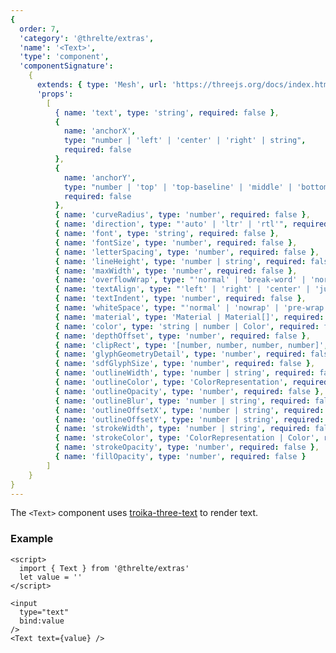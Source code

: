 ```yaml
---
{
  order: 7,
  'category': '@threlte/extras',
  'name': '<Text>',
  'type': 'component',
  'componentSignature':
    {
      extends: { type: 'Mesh', url: 'https://threejs.org/docs/index.html#api/en/objects/Mesh' },
      'props':
        [
          { name: 'text', type: 'string', required: false },
          {
            name: 'anchorX',
            type: "number | 'left' | 'center' | 'right' | string",
            required: false
          },
          {
            name: 'anchorY',
            type: "number | 'top' | 'top-baseline' | 'middle' | 'bottom-baseline' | 'bottom' | string",
            required: false
          },
          { name: 'curveRadius', type: 'number', required: false },
          { name: 'direction', type: "'auto' | 'ltr' | 'rtl'", required: false },
          { name: 'font', type: 'string', required: false },
          { name: 'fontSize', type: 'number', required: false },
          { name: 'letterSpacing', type: 'number', required: false },
          { name: 'lineHeight', type: 'number | string', required: false },
          { name: 'maxWidth', type: 'number', required: false },
          { name: 'overflowWrap', type: "'normal' | 'break-word' | 'normal'", required: false },
          { name: 'textAlign', type: "'left' | 'right' | 'center' | 'justify'", required: false },
          { name: 'textIndent', type: 'number', required: false },
          { name: 'whiteSpace', type: "'normal' | 'nowrap' | 'pre-wrap'", required: false },
          { name: 'material', type: 'Material | Material[]', required: false },
          { name: 'color', type: 'string | number | Color', required: false },
          { name: 'depthOffset', type: 'number', required: false },
          { name: 'clipRect', type: '[number, number, number, number]', required: false },
          { name: 'glyphGeometryDetail', type: 'number', required: false },
          { name: 'sdfGlyphSize', type: 'number', required: false },
          { name: 'outlineWidth', type: 'number | string', required: false },
          { name: 'outlineColor', type: 'ColorRepresentation', required: false },
          { name: 'outlineOpacity', type: 'number', required: false },
          { name: 'outlineBlur', type: 'number | string', required: false },
          { name: 'outlineOffsetX', type: 'number | string', required: false },
          { name: 'outlineOffsetY', type: 'number | string', required: false },
          { name: 'strokeWidth', type: 'number | string', required: false },
          { name: 'strokeColor', type: 'ColorRepresentation | Color', required: false },
          { name: 'strokeOpacity', type: 'number', required: false },
          { name: 'fillOpacity', type: 'number', required: false }
        ]
    }
}
---
```


The `<Text>` component uses [troika-three-text](https://github.com/protectwise/troika/tree/master/packages/troika-three-text) to render text.

<Example path="extras/text" />

### Example

```svelte
<script>
  import { Text } from '@threlte/extras'
  let value = ''
</script>

<input
  type="text"
  bind:value
/>
<Text text={value} />
```
